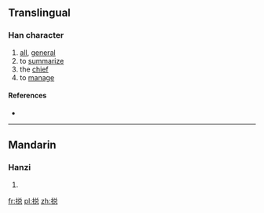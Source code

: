 {{also|總}}
==Translingual==

===Han character===
{{Han char|rn=64|rad=手|as=09|sn=12|four=|canj=手金口心 (QCRP)|ids=⿰[[扌]][[总]]}}

# [[all]], [[general]]
# to [[summarize]]
# the [[chief]]
# to [[manage]]

====References====
* {{Han ref|kx=0445.341|hdz=80025.160|uh=6403|ud=25603}}

----

==Mandarin==

===Hanzi===
{{cmn-hanzi|pin=[[zǒng]] ([[zong3]]), [[chā]] ([[cha1]]), [[chuāi]] ([[chuai1]])|wg=tsung<sup>3</sup>, ch'a<sup>1</sup>, ch'uai<sup>1</sup>}}

# {{defn|lang=cmn|sort=手09}}

[[fr:搃]]
[[pl:搃]]
[[zh:搃]]